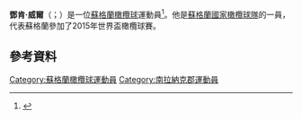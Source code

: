 '''鄧肯·威爾'''（{{lang-en|Duncan Weir}}；{{bd|1991年|5月10日}}）是一位[[蘇格蘭|蘇格蘭]][[橄欖球|橄欖球]]運動員<ref>{{cite web |author= |url=http://www.scotsman.com/sport/rugby/latest/glasgow-duncan-weir-signs-jackson-set-to-exit-1-3334580 |title=Glasgow: Duncan Weir signs, Jackson set to exit |publisher=The Scotsman |date=2014-03-11 |accessdate=2014-08-25 |archive-date=2014-12-23 |archive-url=https://web.archive.org/web/20141223182336/http://www.scotsman.com/sport/rugby/latest/glasgow-duncan-weir-signs-jackson-set-to-exit-1-3334580 |dead-url=no }}</ref>。他是[[蘇格蘭國家橄欖球隊|蘇格蘭國家橄欖球隊]]的一員，代表蘇格蘭參加了2015年世界盃橄欖球賽。

==參考資料==
{{Reflist}}

{{DEFAULTSORT:Weir, Duncan}}
[[Category:蘇格蘭橄欖球運動員|Category:蘇格蘭橄欖球運動員]]
[[Category:南拉納克郡運動員|Category:南拉納克郡運動員]]